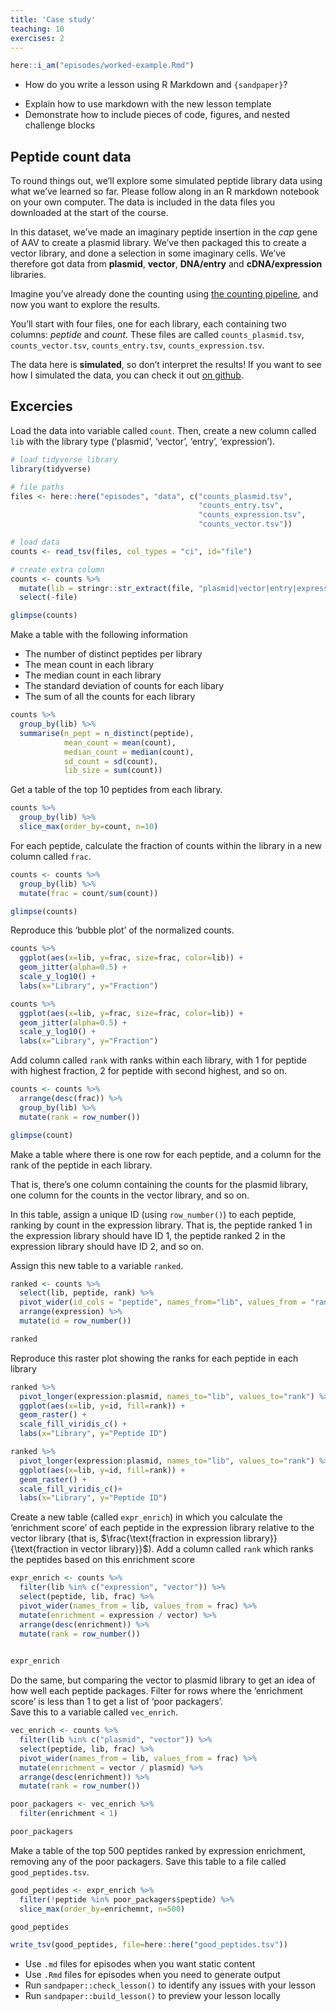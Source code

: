 ```yaml
---
title: 'Case study'
teaching: 10
exercises: 2
---
```


```r
here::i_am("episodes/worked-example.Rmd")
```


:::::::::::::::::::::::::::::::::::::: questions 

- How do you write a lesson using R Markdown and `{sandpaper}`?

::::::::::::::::::::::::::::::::::::::::::::::::

::::::::::::::::::::::::::::::::::::: objectives

- Explain how to use markdown with the new lesson template
- Demonstrate how to include pieces of code, figures, and nested challenge blocks

::::::::::::::::::::::::::::::::::::::::::::::::

## Peptide count data

To round things out, we'll explore some simulated peptide library data using what we've learned so far.  Please follow along in an R markdown notebook on your own computer.  The data is included in the data files you downloaded at the start of the course.

In this dataset, we've made an imaginary peptide insertion in the *cap* gene of AAV to create a plasmid library. We've then packaged this to create a vector library, and done a selection in some imaginary cells.  We've therefore got data from **plasmid**, **vector**, **DNA/entry** and **cDNA/expression** libraries.  

Imagine you've already done the counting using [the counting pipeline](https://github.com/szsctt/ngs_barcodes), and now you want to explore the results.  

You'll start with four files, one for each library, each containing two columns: *peptide* and *count*. These files are called `counts_plasmid.tsv`, `counts_vector.tsv`, `counts_entry.tsv`, `counts_expression.tsv`.

The data here is **simulated**, so don't interpret the results!  If you want to see how I simulated the data, you can check it out [on github](https://github.com/szsctt/cmri_R_workshop/blob/main/episodes/files/sim_pept.R).

## Excercies

:::::::::::::::::::::::: challenge 

Load the data into variable called `count`.  Then, create a new column called `lib` with the library type ('plasmid', 'vector', 'entry', 'expression').

:::::::::::::: solution
```r
# load tidyverse library
library(tidyverse)
```



```r
# file paths
files <- here::here("episodes", "data", c("counts_plasmid.tsv", 
                                          "counts_entry.tsv",
                                          "counts_expression.tsv",
                                          "counts_vector.tsv"))

# load data
counts <- read_tsv(files, col_types = "ci", id="file")

# create extra column
counts <- counts %>% 
  mutate(lib = stringr::str_extract(file, "plasmid|vector|entry|expression")) %>% 
  select(-file)

glimpse(counts)

```

:::::::::::::::::::::::

::::::::::::::::::::::::::::::::::



:::::::::::::::::::::::: challenge 

Make a table with the following information

 - The number of distinct peptides per library
 - The mean count in each library
 - The median count in each library
 - The standard deviation of counts for each libary
 - The sum of all the counts for each library
 
:::::::::::::: solution

```r
counts %>% 
  group_by(lib) %>% 
  summarise(n_pept = n_distinct(peptide),
            mean_count = mean(count),
            median_count = median(count),
            sd_count = sd(count),
            lib_size = sum(count))

```

:::::::::::::::::::::::

::::::::::::::::::::::::::::::::::




:::::::::::::::::::::::: challenge

Get a table of the top 10 peptides from each library.

:::::::::::::: solution

```r
counts %>% 
  group_by(lib) %>% 
  slice_max(order_by=count, n=10)

```

:::::::::::::::::::::::

::::::::::::::::::::::::::::::::::




:::::::::::::::::::::::: challenge 

For each peptide, calculate the fraction of counts within the library in a new column called `frac`.

:::::::::::::: solution

```r
counts <- counts %>% 
  group_by(lib) %>% 
  mutate(frac = count/sum(count))

glimpse(counts)
```

:::::::::::::::::::::::

::::::::::::::::::::::::::::::::::
 




:::::::::::::::::::::::: challenge 

Reproduce this 'bubble plot' of the normalized counts.

```r
counts %>% 
  ggplot(aes(x=lib, y=frac, size=frac, color=lib)) +
  geom_jitter(alpha=0.5) +
  scale_y_log10() +
  labs(x="Library", y="Fraction")
```

:::::::::::::: solution

```r
counts %>% 
  ggplot(aes(x=lib, y=frac, size=frac, color=lib)) +
  geom_jitter(alpha=0.5) +
  scale_y_log10() +
  labs(x="Library", y="Fraction")
```

:::::::::::::::::::::::

::::::::::::::::::::::::::::::::::




:::::::::::::::::::::::: challenge 

Add column called `rank` with ranks within each library, with 1 for peptide with highest fraction, 2 for peptide with second highest, and so on.

:::::::::::::: solution
```r
counts <- counts %>% 
  arrange(desc(frac)) %>% 
  group_by(lib) %>% 
  mutate(rank = row_number())

glimpse(count)
```
:::::::::::::::::::::::
::::::::::::::::::::::::::::::::::



:::::::::::::::::::::::: challenge 

Make a table where there is one row for each peptide, and a column for the rank of the peptide in each library. 

That is, there's one column containing the counts for the plasmid library, one column for the counts in the vector library, and so on.

In this table, assign a unique ID (using `row_number()`) to each peptide, ranking by count in the expression library.  That is, the peptide ranked 1 in the expression library should have ID 1, the peptide ranked 2 in the expression library should have ID 2, and so on.

Assign this new table to a variable `ranked`.


:::::::::::::: solution
```r
ranked <- counts %>% 
  select(lib, peptide, rank) %>% 
  pivot_wider(id_cols = "peptide", names_from="lib", values_from = "rank") %>% 
  arrange(expression) %>% 
  mutate(id = row_number())

ranked
```
:::::::::::::::::::::::
::::::::::::::::::::::::::::::::::



:::::::::::::::::::::::: challenge 

Reproduce this raster plot showing the ranks for each peptide in each library
 

```r
ranked %>% 
  pivot_longer(expression:plasmid, names_to="lib", values_to="rank") %>% 
  ggplot(aes(x=lib, y=id, fill=rank)) +
  geom_raster() +
  scale_fill_viridis_c() +
  labs(x="Library", y="Peptide ID")
```


:::::::::::::: solution
```r
ranked %>% 
  pivot_longer(expression:plasmid, names_to="lib", values_to="rank") %>% 
  ggplot(aes(x=lib, y=id, fill=rank)) +
  geom_raster() +
  scale_fill_viridis_c()+
  labs(x="Library", y="Peptide ID")
```
:::::::::::::::::::::::
::::::::::::::::::::::::::::::::::

:::::::::::::::::::::::: challenge 

Create a new table (called `expr_enrich`) in which you calculate the 'enrichment score' of each peptide in the expression library relative to the vector library (that is, $\frac{\text{fraction in expression library}}{\text{fraction in vector library}}$). Add a column called `rank` which ranks the peptides based on this enrichment score

:::::::::::::: solution

```r
expr_enrich <- counts %>% 
  filter(lib %in% c("expression", "vector")) %>% 
  select(peptide, lib, frac) %>% 
  pivot_wider(names_from = lib, values_from = frac) %>% 
  mutate(enrichment = expression / vector) %>% 
  arrange(desc(enrichment)) %>% 
  mutate(rank = row_number())
 

expr_enrich 
```


:::::::::::::::::::::::
::::::::::::::::::::::::::::::::::



:::::::::::::::::::::::: challenge 

Do the same, but comparing the vector to plasmid library to get an idea of how well each peptide packages. Filter for rows where the 'enrichment score' is less than 1 to get a list of 'poor packagers'.  
Save this to a variable called `vec_enrich`.

:::::::::::::: solution

```r
vec_enrich <- counts %>% 
  filter(lib %in% c("plasmid", "vector")) %>% 
  select(peptide, lib, frac) %>% 
  pivot_wider(names_from = lib, values_from = frac) %>% 
  mutate(enrichment = vector / plasmid) %>% 
  arrange(desc(enrichment)) %>% 
  mutate(rank = row_number())

poor_packagers <- vec_enrich %>% 
  filter(enrichment < 1)

poor_packagers
```


:::::::::::::::::::::::
::::::::::::::::::::::::::::::::::

:::::::::::::::::::::::: challenge 

Make a table of the top 500 peptides ranked by expression enrichment, removing any of the poor packagers.  Save this table to a file called `good_peptides.tsv`.

:::::::::::::: solution

```r
good_peptides <- expr_enrich %>% 
  filter(!peptide %in% poor_packagers$peptide) %>% 
  slice_max(order_by=enrichemnt, n=500)

good_peptides 

write_tsv(good_peptides, file=here::here("good_peptides.tsv"))
```


:::::::::::::::::::::::
::::::::::::::::::::::::::::::::::



::::::::::::::::::::::::::::::::::::: keypoints 

- Use `.md` files for episodes when you want static content
- Use `.Rmd` files for episodes when you need to generate output
- Run `sandpaper::check_lesson()` to identify any issues with your lesson
- Run `sandpaper::build_lesson()` to preview your lesson locally

::::::::::::::::::::::::::::::::::::::::::::::::

